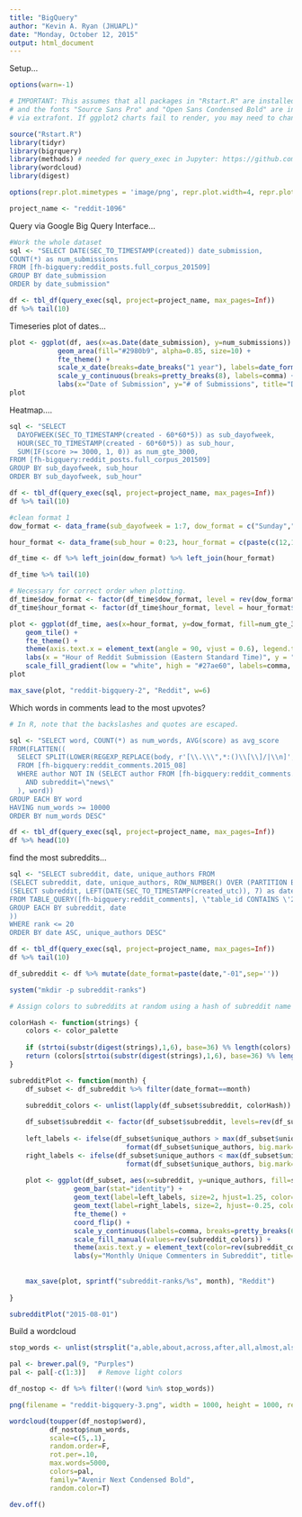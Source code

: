 ```yaml
---
title: "BigQuery"
author: "Kevin A. Ryan (JHUAPL)"
date: "Monday, October 12, 2015"
output: html_document
---
```


Setup...
```r
options(warn=-1)

# IMPORTANT: This assumes that all packages in "Rstart.R" are installed,
# and the fonts "Source Sans Pro" and "Open Sans Condensed Bold" are installed
# via extrafont. If ggplot2 charts fail to render, you may need to change/remove the theme call.

source("Rstart.R")
library(tidyr)
library(bigrquery)
library(methods) # needed for query_exec in Jupyter: https://github.com/hadley/bigrquery/issues/32
library(wordcloud)
library(digest)

options(repr.plot.mimetypes = 'image/png', repr.plot.width=4, repr.plot.height=3, repr.plot.res=300)

project_name <- "reddit-1096"   

```

Query via Google Big Query Interface...
```r
#Work the whole dataset
sql <- "SELECT DATE(SEC_TO_TIMESTAMP(created)) date_submission,
COUNT(*) as num_submissions
FROM [fh-bigquery:reddit_posts.full_corpus_201509]
GROUP BY date_submission
ORDER by date_submission"

df <- tbl_df(query_exec(sql, project=project_name, max_pages=Inf))
df %>% tail(10)
```

Timeseries plot of dates...
```r
plot <- ggplot(df, aes(x=as.Date(date_submission), y=num_submissions)) +
            geom_area(fill="#2980b9", alpha=0.85, size=10) +
            fte_theme() +
            scale_x_date(breaks=date_breaks("1 year"), labels=date_format("%Y")) +
            scale_y_continuous(breaks=pretty_breaks(8), labels=comma) +
            labs(x="Date of Submission", y="# of Submissions", title="Daily # of Reddit Submissions from 2006 - 2015")
plot
```

Heatmap....
```r
sql <- "SELECT
  DAYOFWEEK(SEC_TO_TIMESTAMP(created - 60*60*5)) as sub_dayofweek,
  HOUR(SEC_TO_TIMESTAMP(created - 60*60*5)) as sub_hour,
  SUM(IF(score >= 3000, 1, 0)) as num_gte_3000,
FROM [fh-bigquery:reddit_posts.full_corpus_201509]
GROUP BY sub_dayofweek, sub_hour
ORDER BY sub_dayofweek, sub_hour"

df <- tbl_df(query_exec(sql, project=project_name, max_pages=Inf))
df %>% tail(10)

#clean format 1
dow_format <- data_frame(sub_dayofweek = 1:7, dow_format = c("Sunday","Monday","Tuesday","Wednesday","Thursday","Friday","Saturday"))

hour_format <- data_frame(sub_hour = 0:23, hour_format = c(paste(c(12,1:11),"AM"), paste(c(12,1:11),"PM")))

df_time <- df %>% left_join(dow_format) %>% left_join(hour_format)

df_time %>% tail(10)

# Necessary for correct order when plotting.
df_time$dow_format <- factor(df_time$dow_format, level = rev(dow_format$dow_format))
df_time$hour_format <- factor(df_time$hour_format, level = hour_format$hour_format)

plot <- ggplot(df_time, aes(x=hour_format, y=dow_format, fill=num_gte_3000)) +
    geom_tile() +
    fte_theme() +
    theme(axis.text.x = element_text(angle = 90, vjust = 0.6), legend.title = element_blank(), legend.position="top", legend.direction="horizontal", legend.key.width=unit(1, "cm"), legend.key.height=unit(0.25, "cm"), legend.margin=unit(-0.5,"cm"), panel.margin=element_blank()) +
    labs(x = "Hour of Reddit Submission (Eastern Standard Time)", y = "Day of Week of Reddit Submission", title = "# of Reddit Submissions Which Received >3000 Points, by Time of Original Submission") +
    scale_fill_gradient(low = "white", high = "#27ae60", labels=comma, breaks=pretty_breaks(6))
plot

max_save(plot, "reddit-bigquery-2", "Reddit", w=6)

```

Which words in comments lead to the most upvotes?

```r
# In R, note that the backslashes and quotes are escaped.

sql <- "SELECT word, COUNT(*) as num_words, AVG(score) as avg_score
FROM(FLATTEN((
  SELECT SPLIT(LOWER(REGEXP_REPLACE(body, r'[\\.\\\",*:()\\[\\]/|\\n]', ' ')), ' ') word, score
  FROM [fh-bigquery:reddit_comments.2015_08] 
  WHERE author NOT IN (SELECT author FROM [fh-bigquery:reddit_comments.bots_201505])
    AND subreddit=\"news\"
  ), word))
GROUP EACH BY word
HAVING num_words >= 10000
ORDER BY num_words DESC"

df <- tbl_df(query_exec(sql, project=project_name, max_pages=Inf))
df %>% head(10)

```

find the most subreddits...   
```r
sql <- "SELECT subreddit, date, unique_authors FROM
(SELECT subreddit, date, unique_authors, ROW_NUMBER() OVER (PARTITION BY date ORDER BY unique_authors DESC) rank FROM
(SELECT subreddit, LEFT(DATE(SEC_TO_TIMESTAMP(created_utc)), 7) as date, COUNT(UNIQUE(author)) as unique_authors
FROM TABLE_QUERY([fh-bigquery:reddit_comments], \"table_id CONTAINS \'20\' AND LENGTH(table_id)<8\")
GROUP EACH BY subreddit, date
))
WHERE rank <= 20
ORDER BY date ASC, unique_authors DESC"

df <- tbl_df(query_exec(sql, project=project_name, max_pages=Inf))
df %>% tail(10)

df_subreddit <- df %>% mutate(date_format=paste(date,"-01",sep=''))

system("mkdir -p subreddit-ranks")

# Assign colors to subreddits at random using a hash of subreddit name

colorHash <- function(strings) {
    colors <- color_palette
    
    if (strtoi(substr(digest(strings),1,6), base=36) %% length(colors) == 0) { return ("#999999") }
    return (colors[strtoi(substr(digest(strings),1,6), base=36) %% length(colors)])
}

subredditPlot <- function(month) {
    df_subset <- df_subreddit %>% filter(date_format==month)
    
    subreddit_colors <- unlist(lapply(df_subset$subreddit, colorHash))

    df_subset$subreddit <- factor(df_subset$subreddit, levels=rev(df_subset$subreddit))
        
    left_labels <- ifelse(df_subset$unique_authors > max(df_subset$unique_authors) * 0.90,
                             format(df_subset$unique_authors, big.mark=","), '')
    right_labels <- ifelse(df_subset$unique_authors < max(df_subset$unique_authors) * 0.90,
                             format(df_subset$unique_authors, big.mark=","), '')
    
    plot <- ggplot(df_subset, aes(x=subreddit, y=unique_authors, fill=subreddit)) +
                geom_bar(stat="identity") +
                geom_text(label=left_labels, size=2, hjust=1.25, color="white", family="Open Sans Condensed Bold") +
                geom_text(label=right_labels, size=2, hjust=-0.25, color=subreddit_colors, family="Open Sans Condensed Bold") +
                fte_theme() +
                coord_flip() +
                scale_y_continuous(labels=comma, breaks=pretty_breaks(6)) +
                scale_fill_manual(values=rev(subreddit_colors)) +
                theme(axis.text.y = element_text(color=rev(subreddit_colors)), plot.title=element_text(hjust=1), axis.title.y=element_blank()) +
                labs(y="Monthly Unique Commenters in Subreddit", title=sprintf("Subreddits with Greatest # of Distinct Comment Authors in %s", format(as.Date(month), "%B %Y")))
    
                         
    max_save(plot, sprintf("subreddit-ranks/%s", month), "Reddit")
    
}

subredditPlot("2015-08-01")

```




Build a wordcloud
```r
stop_words <- unlist(strsplit("a,able,about,across,after,all,almost,also,am,among,an,and,any,are,as,at,be,because,been,but,by,can,cannot,could,dear,did,do,does,either,else,ever,every,for,from,get,got,had,has,have,he,her,hers,him,his,how,however,i,if,in,into,is,it,its,just,least,let,like,likely,may,me,might,most,must,my,neither,no,nor,not,of,off,often,on,only,or,other,our,own,rather,said,say,says,she,should,since,so,some,than,that,the,their,them,then,there,these,they,this,tis,to,too,twas,us,wants,was,we,were,what,when,where,which,while,who,whom,why,will,with,would,yet,you,your,id,item,it\'s,don\'t",","))

pal <- brewer.pal(9, "Purples")
pal <- pal[-c(1:3)]   # Remove light colors

df_nostop <- df %>% filter(!(word %in% stop_words))

png(filename = "reddit-bigquery-3.png", width = 1000, height = 1000, res= 300)

wordcloud(toupper(df_nostop$word),
          df_nostop$num_words,
          scale=c(5,.1),
          random.order=F,
          rot.per=.10,
          max.words=5000,
          colors=pal,
          family="Avenir Next Condensed Bold",
          random.color=T)

dev.off()
```

```r

```

